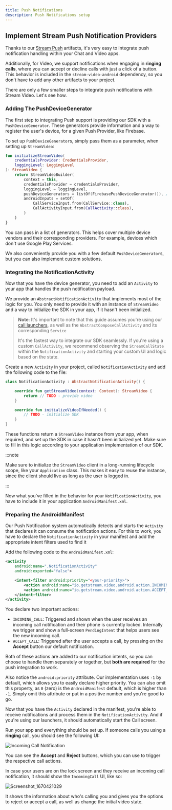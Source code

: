 ```yaml
---
title: Push Notifications
description: Push Notifications setup
---
```


## Implement Stream Push Notification Providers

Thanks to our [Stream Push](https://github.com/GetStream/stream-android-push) artifacts, it's very easy to integrate push notification handling within your Chat and Video apps.

Additionally, for Video, we support notifications when engaging in **ringing calls**, where you can accept or decline calls with just a click of a button. This behavior is included in the `stream-video-android` dependency, so you don't have to add any other artifacts to your project.

There are only a few smaller steps to integrate push notifications with Stream Video. Let's see how.

### Adding The PushDeviceGenerator

The first step to integrating Push support is providing our SDK with a `PushDeviceGenerator`. These generators provide information and a way to register the user's device, for a given Push Provider, like Firebase.

To set up `PushDeviceGenerator`s, simply pass them as a parameter, when setting up `StreamVideo`:

```kotlin
fun initializeStreamVideo(
    credentialsProvider: CredentialsProvider,
    loggingLevel: LoggingLevel
): StreamVideo {
    return StreamVideoBuilder(
        context = this,
        credentialsProvider = credentialsProvider,
        loggingLevel = loggingLevel,
        pushDeviceGenerators = listOf(FirebasePushDeviceGenerator()), // here
        androidInputs = setOf(
            CallServiceInput.from(CallService::class),
            CallActivityInput.from(CallActivity::class),
        )
    )
}
```

You can pass in a list of generators. This helps cover multiple device vendors and their corresponding providers. For example, devices which don't use Google Play Services.

We also conveniently provide you with a few default `PushDeviceGenerator`s, but you can also implement custom solutions.

### Integrating the NotificationActivity

Now that you have the device generator, you need to add an `Activity` to your app that handles the push notification payload.

We provide an `AbstractNotificationActivity` that implements most of the logic for you. You only need to provide it with an instance of `StreamVideo` and a way to initialize the SDK in your app, if it hasn't been initialized.

> **Note**: It's important to note that this guide assumes you're using our [call launchers](../01-basics/05-default-call-launchers.mdx), as well as the `AbstractComposeCallActivity` and its corresponding `Service`
>
> It's the fastest way to integrate our SDK seamlessly. If you're using a custom `CallActivity`, we recommend observing the `StreamCallState` within the `NotificationActivity` and starting your custom UI and logic based on the state.

Create a new `Activity` in your project, called `NotificationActivity` and add the following code to the file:

```kotlin
class NotificationActivity : AbstractNotificationActivity() {

    override fun getStreamVideo(context: Context): StreamVideo {
        return // TODO - provide video
    }

    override fun initializeVideoIfNeeded() {
        // TODO - initialize SDK
    }
}
```

These functions return a `StreamVideo` instance from your app, when required, and set up the SDK in case it hasn't been initialized yet. Make sure to fill in this logic according to your application implementation of our SDK.

:::note

Make sure to initialize the `StreamVideo` client in a long-running lifecycle scope, like your `Application` class. This makes it easy to reuse the instance, since the client should live as long as the user is logged in.

:::

Now what you've filled in the behavior for your `NotificationActivity`, you have to include it in your application `AndroidManifest.xml`.

### Preparing the AndroidManifest

Our Push Notification system automatically detects and starts the `Activity` that declares it can consume the notification actions. For this to work, you have to declare the `NotificationActivity` in your manifest and add the appropriate intent filters used to find it  

Add the following code to the `AndroidManifest.xml`:

```xml
<activity
    android:name=".NotificationActivity"
    android:exported="false">

    <intent-filter android:priority="<your-priority>">
        <action android:name="io.getstream.video.android.action.INCOMING_CALL" />
        <action android:name="io.getstream.video.android.action.ACCEPT_CALL" />
    </intent-filter>
</activity>
```

You declare two important actions:

* `INCOMING_CALL`: Triggered and shown when the user receives an incoming call notification and their phone is currently locked. Internally we trigger and show a full-screen `PendingIntent` that helps users see the new incoming call.
* `ACCEPT_CALL`: Triggered after the user accepts a call, by pressing on the **Accept** button our default notification.

Both of these actions are added to our notification intents, so you can choose to handle them separately or together, but **both are required** for the push integration to work.

Also notice the `android:priority` attribute. Our implementation uses `-1` by default, which allows you to easily declare higher priority. You can also omit this property, as `0` (zero) is the `AndroidManifest` default, which is higher than `-1`. Simply omit this attribute or put in a positive number and you're good to go.

Now that you have the `Activity` declared in the manifest, you're able to receive notifications and process them in the `NotificationActivity`. And if you're using our launchers, it should automatically start the Call screen.

Run your app and everything should be set up. If someone calls you using a **ringing** call, you should see the following UI:

![Incoming Call Notification](https://user-images.githubusercontent.com/17215808/206200015-4aaa5cd6-afd6-4909-922e-906e0465418e.jpeg)

You can see the **Accept** and **Reject** buttons, which you can use to trigger the respective call actions.

In case your users are on the lock screen and they receive an incoming call notification, it should show the `IncomingCall` UI, like so:

![Screenshot_1670421029](https://user-images.githubusercontent.com/17215808/206201222-45733464-637e-4476-b696-3002cc3e21e2.jpeg)

It shows the information about who's calling you and gives you the options to reject or accept a call, as well as change the initial video state.
